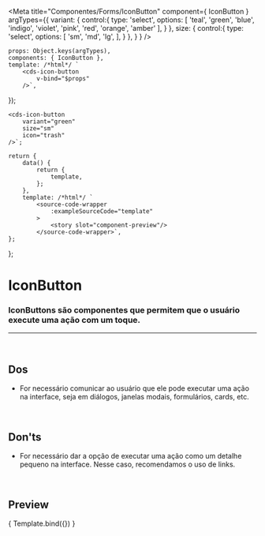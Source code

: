 
<Meta
	title="Componentes/Forms/IconButton"
	component={ IconButton }
	argTypes={{
		variant: {
			control:{
				type: 'select',
				options: [
					'teal',
					'green',
					'blue',
					'indigo',
					'violet',
					'pink',
					'red',
					'orange',
					'amber'
				],
			}
		},
		size: {
			control:{
				type: 'select',
				options: [
					'sm',
					'md',
					'lg',
				],
			}
		},
	}
}
/>

	props: Object.keys(argTypes),
	components: { IconButton },
	template: /*html*/ `
		<cds-icon-button
			v-bind="$props" 
		/>`,
});

	<cds-icon-button
		variant="green"
		size="sm"
		icon="trash"
	/>`;

	return {
		data() {
			return {
				template,
			};
		},
		template: /*html*/ `
			<source-code-wrapper
				:exampleSourceCode="template"
			>
				<story slot="component-preview"/>
			</source-code-wrapper>`,
	};
};

# IconButton

### IconButtons são componentes que permitem que o usuário execute uma ação com um toque.
---
<br />

## Dos
- For necessário comunicar ao usuário que ele pode executar uma ação na interface,
seja em diálogos, janelas modais, formulários, cards, etc.


<br />

## Don'ts
- For necessário dar a opção de executar uma ação como um detalhe pequeno na interface.
Nesse caso, recomendamos o uso de links.

<br />

## Preview

<Canvas>
	<Story
		name="IconButton"
		decorators={[docsDecorator]}
		args={{
			variant: 'green',
			size: 'sm',
			icon: 'trash',
		}}
	>
		{ Template.bind({}) }
	</Story>
</Canvas>

<ArgsTable story="IconButton" />
